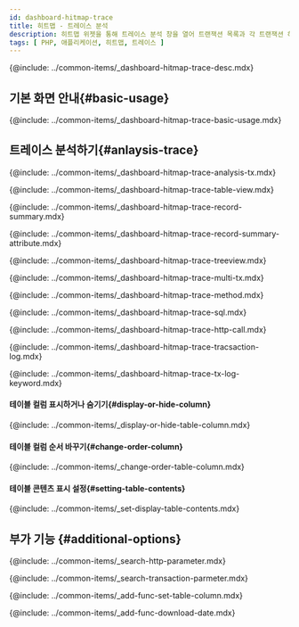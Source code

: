 ```yaml
---
id: dashboard-hitmap-trace
title: 히트맵 - 트레이스 분석
description: 히트맵 위젯을 통해 트레이스 분석 창을 열어 트랜잭션 목록과 각 트랜잭션 하위의 스텝 정보를 한 번에 확인할 수 있습니다.
tags: [ PHP, 애플리케이션, 히트맵, 트레이스 ]
---
```


<!-- 개요-->
{@include: ../common-items/_dashboard-hitmap-trace-desc.mdx}

## 기본 화면 안내{#basic-usage}

{@include: ../common-items/_dashboard-hitmap-trace-basic-usage.mdx}


## 트레이스 분석하기{#anlaysis-trace}

{@include: ../common-items/_dashboard-hitmap-trace-analysis-tx.mdx}

<!--### 테이블 뷰-->
{@include: ../common-items/_dashboard-hitmap-trace-table-view.mdx} 


<!--### 레코드 요약-->
{@include: ../common-items/_dashboard-hitmap-trace-record-summary.mdx}  

{@include: ../common-items/_dashboard-hitmap-trace-record-summary-attribute.mdx}

<!--### 트리뷰-->
{@include: ../common-items/_dashboard-hitmap-trace-treeview.mdx}


<!--### 멀티 트랜잭션-->
{@include: ../common-items/_dashboard-hitmap-trace-multi-tx.mdx}


<!--### 메소드 요약-->
{@include: ../common-items/_dashboard-hitmap-trace-method.mdx}


<!--### SQL 요약-->
{@include: ../common-items/_dashboard-hitmap-trace-sql.mdx}


<!--### HTTP Call 요약-->
{@include: ../common-items/_dashboard-hitmap-trace-http-call.mdx}


<!--### 트랜잭션 로그-->
{@include: ../common-items/_dashboard-hitmap-trace-tracsaction-log.mdx}  


<!--#### 키워드 하이라이트 설정하기, 삭제-->
{@include: ../common-items/_dashboard-hitmap-trace-tx-log-keyword.mdx}

#### 테이블 컬럼 표시하거나 숨기기{#display-or-hide-column}

{@include: ../common-items/_display-or-hide-table-column.mdx} 

#### 테이블 컬럼 순서 바꾸기{#change-order-column}

{@include: ../common-items/_change-order-table-column.mdx} 

#### 테이블 콘텐츠 표시 설정{#setting-table-contents}

{@include: ../common-items/_set-display-table-contents.mdx} 


## 부가 기능 {#additional-options}

<!--### http 파라미터 조회-->
{@include: ../common-items/_search-http-parameter.mdx}  

<!--### 트랜잭션 파라미터 조회-->
{@include: ../common-items/_search-transaction-parmeter.mdx} 


<!--### 테이블 컬럼 설정하기 set-table-column-->
{@include: ../common-items/_add-func-set-table-column.mdx} 


<!--### 조회 데이터 다운로드-->
{@include: ../common-items/_add-func-download-date.mdx} 
